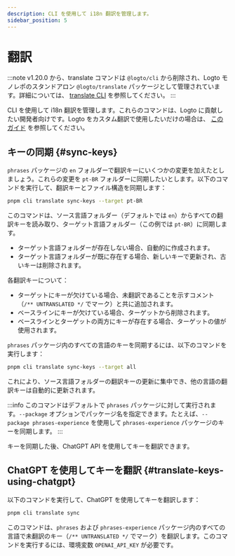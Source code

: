 ```yaml
---
description: CLI を使用して i18n 翻訳を管理します。
sidebar_position: 5
---
```


# 翻訳

:::note
v1.20.0 から、translate コマンドは `@logto/cli` から削除され、Logto モノレポのスタンドアロン `@logto/translate` パッケージとして管理されています。詳細については、 [translate CLI](/logto-oss/translate-cli/) を参照してください。
:::

CLI を使用して i18n 翻訳を管理します。これらのコマンドは、Logto に貢献したい開発者向けです。Logto をカスタム翻訳で使用したいだけの場合は、 [このガイド](/customization/localized-languages/) を参照してください。

## キーの同期 \{#sync-keys}

`phrases` パッケージの `en` フォルダーで翻訳キーにいくつかの変更を加えたとしましょう。これらの変更を `pt-BR` フォルダーに同期したいとします。以下のコマンドを実行して、翻訳キーとファイル構造を同期します：

```bash
pnpm cli translate sync-keys --target pt-BR
```

このコマンドは、ソース言語フォルダー（デフォルトでは `en`）からすべての翻訳キーを読み取り、ターゲット言語フォルダー（この例では `pt-BR`）に同期します。

- ターゲット言語フォルダーが存在しない場合、自動的に作成されます。
- ターゲット言語フォルダーが既に存在する場合、新しいキーで更新され、古いキーは削除されます。

各翻訳キーについて：

- ターゲットにキーが欠けている場合、未翻訳であることを示すコメント（`/** UNTRANSLATED */` でマーク）と共に追加されます。
- ベースラインにキーが欠けている場合、ターゲットから削除されます。
- ベースラインとターゲットの両方にキーが存在する場合、ターゲットの値が使用されます。

`phrases` パッケージ内のすべての言語のキーを同期するには、以下のコマンドを実行します：

```bash
pnpm cli translate sync-keys --target all
```

これにより、ソース言語フォルダーの翻訳キーの更新に集中でき、他の言語の翻訳キーは自動的に更新されます。

:::info
このコマンドはデフォルトで `phrases` パッケージに対して実行されます。`--package` オプションでパッケージ名を指定できます。たとえば、`--package phrases-experience` を使用して `phrases-experience` パッケージのキーを同期します。
:::

キーを同期した後、ChatGPT API を使用してキーを翻訳できます。

## ChatGPT を使用してキーを翻訳 \{#translate-keys-using-chatgpt}

以下のコマンドを実行して、ChatGPT を使用してキーを翻訳します：

```bash
pnpm cli translate sync
```

このコマンドは、`phrases` および `phrases-experience` パッケージ内のすべての言語で未翻訳のキー（`/** UNTRANSLATED */` でマーク）を翻訳します。このコマンドを実行するには、環境変数 `OPENAI_API_KEY` が必要です。
